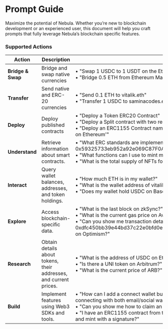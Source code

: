 # Prompt Guide

Maximize the potential of Nebula. Whether you’re new to blockchain development or an experienced user, this document will help you craft prompts that fully leverage Nebula’s blockchain specific features.

### Supported Actions

| **Action**                  | **Description**                                                                  | **Examples**                                                                                                                                                                                                                              |
|-----------------------------|----------------------------------------------------------------------------------|------------------------------------------------------------------------------------------------------------------------------------------------------------------------------------------------------------------------------------------|
| **Bridge & Swap**          | Bridge and swap native currencies                   | • "Swap 1 USDC to 1 USDT on the Ethereum Mainnet"<br/>• "Bridge 0.5 ETH from Ethereum Mainnet to Polygon"<br/> |
| **Transfer**               | Send native and ERC-20 currencies                    | • "Send 0.1 ETH to vitalik.eth"<br/>• "Transfer 1 USDC to saminacodes.eth on Base"<br/> |
| **Deploy**                 | Deploy published contracts                                    | • "Deploy a Token ERC20 Contract"<br/>• "Deploy a Split contract with two recipients."<br/>• "Deploy an ERC1155 Contract named 'Hello World' with description 'Hello badges on Ethereum'"<br/>|
| **Understand**             | Retrieve information about smart contracts.                                       | • "What ERC standards are implemented by contract address 0x59325733eb952a92e069C87F0A6168b29E80627f on Ethereum?"<br/>• "What functions can I use to mint more of my contract's NFTs?"<br/>• "What is the total supply of NFTs for my contract?" |
| **Interact**               | Query wallet balances, addresses, and token holdings.                            | • "How much ETH is in my wallet?"<br/>• "What is the wallet address of vitalik.eth?"<br/>• "Does my wallet hold USDC on Base?"                                                                                                         |
| **Explore**                | Access blockchain-specific data.                                                 | • "What is the last block on zkSync?"<br/>• "What is the current gas price on Avalanche C-Chain?"<br/>• "Can you show me transaction details for 0xdfc450bb39e44bd37c22e0bfd0e5212edbea571e4e534d87b5cbbf06f10b9e04 on Optimism?"           |
| **Research**               | Obtain details about tokens, their addresses, and current prices.                | • "What is the address of USDC on Ethereum?"<br/>• "Is there a UNI token on Arbitrum?"<br/>• "What is the current price of ARB?"                                                                                                       |
| **Build**                  | Implement features using Web3 SDKs and tools.                                    | • "How can I add a connect wallet button to my web app? I want to support users connecting with both email/social wallets and MetaMask and use smart wallets."<br/>• "Can you show me how to claim an NFT from an ERC721 using TypeScript?"<br/>• "I have an ERC1155 contract from thirdweb. Can you show me how to generate and mint with a signature?" |
